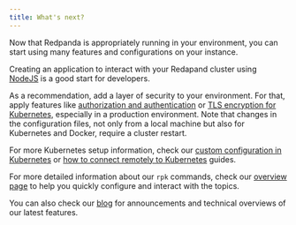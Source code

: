 ```yaml
---
title: What's next?
---
```


Now that Redpanda is appropriately running in your environment, you can start using many features and configurations on your instance.

Creating an application to interact with your Redapand cluster using [NodeJS](/docs/development/guide-nodejs) is a good start for developers.

As a recommendation, add a layer of security to your environment. For that, apply features like [authorization and authentication](/docs/security/acls) or [TLS encryption for Kubernetes](/docs/security/tls-kubernetes), especially in a production environment. Note that changes in the configuration files, not only from a local machine but also for Kubernetes and Docker, require a cluster restart.

For more Kubernetes setup information, check our [custom configuration in Kubernetes](/docs/deployment/kubernetes-additional-config) or [how to connect remotely to Kubernetes](/docs/deployment/kubernetes-external-connect) guides.

For more detailed information about our `rpk` commands, check our [overview page](/docs/reference/rpk-commands) to help you quickly configure and interact with the topics.

You can also check our [blog](https://redpanda.com/blog/) for announcements and technical overviews of our latest features.

